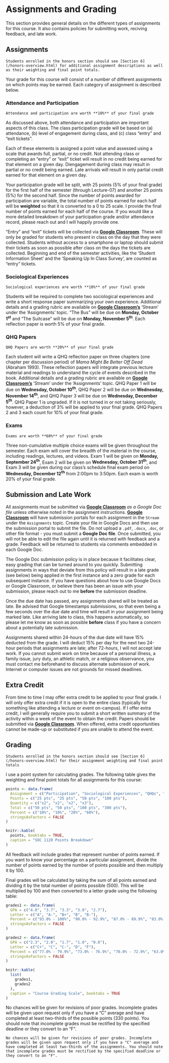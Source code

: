 # Assignments and Grading
This section provides general details on the different types of assignments for this course. It also contains policies for submitting work, reciving feedback, and late work.

## Assignments

```block
Students enrolled in the honors section should see [Section 6](/honors-overview.html) for additional assignment descriptions as well as their weighting and final point totals.
```

Your grade for this course will consist of a number of different assignments on which points may be earned. Each category of assignment is described below.

### Attendance and Participation

```block
Attendance and participation are worth **10%** of your final grade
```

As discussed above, both attendance and participation are important aspects of this class. The class participation grade will be based on (a) attendance, (b) level of engagement during class, and (c) class "entry" and "exit tickets".

Each of these elements is assigned a point value and assessed using a scale that awards full, partial, or no credit. Not attending class or completing an "entry" or "exit" ticket will result in no credit being earned for that element on a given day. Diengagement during class may result in partial or no credit being earned. Late arrivals will result in only partial credit earned for that element on a given day.

Your participation grade will be split, with 25 points (5% of your final grade) for the first half of the semester (through Lecture-07) and another 25 points (5%) for the second half. Since the number of points awarded for participation are variable, the total number of points earned for each half will be **weighted** so that it is converted to a 0 to 25 scale. I provide the final number of points earned for each half of the course. If you would like a more detailed breakdown of your participation grade and/or attendance record, please reach out and I will happily provide one.

"Entry" and "exit" tickets will be collected via **[Google Classroom](https://classroom.google.com)**. These will only be graded for students who present in class on the day that they were collected. Students without access to a smartphone or laptop should submit their tickets as soon as possible after class on the days the tickets are collected. Beginning and end of the semester activities, like the 'Student Information Sheet' and the 'Speaking Up In Class Survey', are counted as "entry" tickets.

### Sociological Experiences

```block
Sociological experiences are worth **10%** of your final grade
```

Students will be required to complete two sociological experiences and write a short response paper summarizing your own experience. Additional details and a grading rubric are available on **[Google Classroom's](https://classroom.google.com)** 'Stream' under the 'Assignments' topic. "The Bus" will be due on **Monday, October 1^st^** and "The Suitcase" will be due on **Monday, November 5^th^**. Each reflection paper is worth 5% of your final grade.

### QHQ Papers

```block
QHQ Papers are worth **20%** of your final grade
```

Each student will write a QHQ reflection paper on three chapters (one chapter per discussion period) of *Mama Might Be Better Off Dead* (Abraham 1993). These reflection papers will integrate previous lecture material and readings to understand the cycle of events described in the book. Additional details and a grading rubric are available on **[Google Classroom's](https://classroom.google.com)** 'Stream' under the 'Assignments' topic. QHQ Paper 1 will be due on **Wednesday, October 10^th^**, QHQ Paper 2 will be due on **Wednesday, November 14^th^**, and QHQ Paper 3 will be due on **Wednesday, December 5^th^**. QHQ Paper 1 is ungraded. If it is not turned in or not taking seriously, however, a deduction of 3% will be applied to your final grade. QHQ Papers 2 and 3 each count for 10% of your final grade.

### Exams

```block
Exams are worth **60%** of your final grade
```

Three non-cumulative multiple choice exams will be given throughout the semester. Each exam will cover the breadth of the material in the course, including readings, lectures, and videos. Exam 1 will be given on **Monday, September 24^th^**, Exam 2 will be given on **Wednesday, October 31^th^**, and Exam 3 will be given during our class's schedule final exam period on **Wednesday, December 12^th^** from 2:00pm to 3:50pm. Each exam is worth 20% of your final grade.

## Submission and Late Work

All assignments must be submitted via **[Google Classroom](https://classroom.google.com)** *as a Google Doc file* unless otherwise noted in the assignment instructions. **[Google Classroom](https://classroom.google.com)** will have submission portals for each assignment in the `Stream` under the `Assignments` topic. Create your file in Google Docs and then use the submission portal to submit the file. Do not upload a `.pdf`, `.docx`, `.doc`, or other file format - you must submit a **Google Doc file**. Once submitted, you will not be able to edit the file again until it is returned with feedback and a grade. Feedback will be returned to students via comments embedded in each Google Doc.

The Google Doc submission policy is in place because it facilitates clear, easy grading that can be turned around to you quickly. Submitting assignments in ways that deviate from this policy will result in a late grade (see below) being applied in the first instance and a zero grade for each subsequent instance. If you have questions about how to use Google Docs or Google Classroom, or believe there has been an issue with your submission, please reach out to me **before** the submission deadline.

Once the due date has passed, any assignments shared will be treated as late. Be advised that Google timestamps submissions, so that even being a few seconds over the due date and time will result in your assignment being marked late. Like arriving late to class, this happens automatically, so please let me know as soon as possible **before** class if you have a concern about a potentially late submission. 

Assignments shared within 24-hours of the due date will have 15% deducted from the grade. I will deduct 15% per day for the next two 24-hour periods that assignments are late; after 72-hours, I will not accept late work. If you cannot submit work on time because of a personal illness, a family issue, jury duty, an athletic match, or a religious observance, you must contact me beforehand to discuss alternate submission of work. Internet or computer issues are not grounds for missed deadlines. 

## Extra Credit

From time to time I may offer extra credit to be applied to your final grade. I will only offer extra credit if it is open to the entire class (typically for something like attending a lecture or event on-campus). If I offer extra credit, I will generally require you to submit a short written summary of the activity within a week of the event to obtain the credit. Papers should be submitted via **[Google Classroom](https://classroom.google.com)**. When offered, extra credit opportunities cannot be made-up or substituted if you are unable to attend the event.

## Grading

```block
Students enrolled in the honors section should see [Section 6](/honors-overview.html) for their assignment weighting and final point totals
```

I use a point system for calculating grades. The following table gives the weighting and final point totals for all assignments for this course:

```r
points <- data.frame(
  Assignment = c("Participation", "Sociological Experiences", "QHQs", "Exams"),
  Points = c("25 pts", "25 pts", "50 pts", "100 pts"),
  Quantity = c("x2", "x2", "x2", "x3"),
  Total = c("50 pts", "50 pts", "100 pts", "300 pts"),
  Percent = c("10%", "10%", "20%", "60%"),
  stringsAsFactors = FALSE
)

knitr::kable(
  points, booktabs = TRUE,
  caption = "SOC 1120 Points Breakdown"
)
```

All feedback will include grades that represent number of points earned. If you want to know your percentage on a particular assignment, divide the number of points earned by the number of points possible and then multiply it by 100.

Final grades will be calculated by taking the sum of all points earned and dividing it by the total number of points possible (500). This will be multiplied by 100 and then converted to a letter grade using the
following table:

```r
grades1 <- data.frame(
  GPA = c("4.0", "3.7", "3.3", "3.0", "2.7"),
  Letter = c("A", "A-", "B+", "B", "B-"),
  Percent = c("93.0% - 100%", "90.0% - 92.9%", "87.0% - 89.9%", "83.0% - 86.9%", "80.0% - 82.9%"),
  stringsAsFactors = FALSE
)

grades2 <- data.frame(
  GPA = c("2.3", "2.0", "1.7", "1.0", "0.0"),
  Letter = c("C+", "C", "C-", "D", "F"),
  Percent = c("77.0% - 79.9%", "73.0% - 76.9%", "70.0% - 72.9%", "63.0% - 69.9%", "< 63.0%"),
  stringsAsFactors = FALSE
)

knitr::kable(
  list(
    grades1,
    grades2
  ),
  caption = "Course Grading Scale", booktabs = TRUE
)
```

No chances will be given for revisions of poor grades. Incomplete grades will be given upon request only if you have a "C" average and have completed at least two-thirds of the possible points (330 points). You should note that incomplete grades must be rectified by the specified deadline or they convert to an "F".

```block
No chances will be given for revisions of poor grades. Incomplete grades will be given upon request only if you have a "C" average and have completed at least two-thirds of the assignments. You should note that incomplete grades must be rectified by the specified deadline or they convert to an "F".
```
